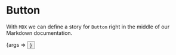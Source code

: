 
<Meta title='web/Button' component={Button} />

# Button

With `MDX` we can define a story for `Button` right in the middle of our
Markdown documentation.

<Canvas>
  <Story
    name='Regular'
    args={{
      label: 'This is a Button',
      onClick: action('clicked')
    }}
  >
    {args => <Button {...args} />}
  </Story>
</Canvas>


